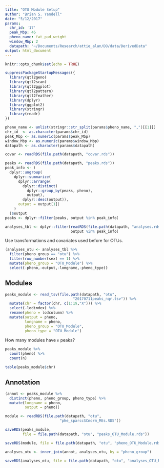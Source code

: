 ```yaml
---
title: "OTU Module Setup"
author: "Brian S. Yandell"
date: "5/12/2017"
params:
  chr_id: '17'
  peak_Mbp: 46
  pheno_name: fat_pad_weight
  window_Mbp: 2
  datapath: "~/Documents/Research/attie_alan/DO/data/DerivedData"
output: html_document
---
```


```r
knitr::opts_chunk$set(echo = TRUE)
```


```r
suppressPackageStartupMessages({
  library(qtl2geno)
  library(qtl2scan)
  library(qtl2ggplot)
  library(qtl2pattern)
  library(qtl2feather)
  library(dplyr)
  library(ggplot2)
  library(stringr)
  library(readr)
})
```

```r
pheno_name <- unlist(stringr::str_split(params$pheno_name, ",")[[1]])
chr_id  <- as.character(params$chr_id)
peak_Mbp <- as.numeric(params$peak_Mbp)
window_Mbp <- as.numeric(params$window_Mbp)
datapath <- as.character(params$datapath)
```

```r
covar <- readRDS(file.path(datapath, "covar.rds"))
```

```r
peaks <- readRDS(file.path(datapath, "peaks.rds"))
peak_info <- (
  dplyr::ungroup(
    dplyr::summarize(
      dplyr::arrange(
        dplyr::distinct(
          dplyr::group_by(peaks, pheno), 
          output), 
        dplyr::desc(output)), 
      output = output[1])
    )
  )$output
peaks <- dplyr::filter(peaks, output %in% peak_info)
```

```r
analyses_tbl <- dplyr::filter(readRDS(file.path(datapath, "analyses.rds")), 
                              output %in% peak_info)
```

Use transformations and covariates used before for OTUs.

```r
(analyses_otu <- analyses_tbl %>%
  filter(pheno_group == "otu") %>%
  filter(row_number(sex) == 1) %>%
  mutate(pheno_group = "OTU_Module") %>%
  select(-pheno,-output,-longname,-pheno_type))
```

## Modules

```r
peaks_module <- read_tsv(file.path(datapath, "otu", 
                               "20170711peaks_nqr.tsv")) %>%
  mutate(chr = factor(chr, c(1:19,"X"))) %>%
  select(-lodindex) %>%
  rename(pheno = lodcolumn) %>%
  mutate(output = pheno,
         longname = pheno,
         pheno_group = "OTU_Module",
         pheno_type = "OTU_Module")
```

How many modules have `n` peaks?

```r
peaks_module %>%
  count(pheno) %>%
  count(n)
```

```r
table(peaks_module$chr)
```

## Annotation

```r
(annot <- peaks_module %>%
  distinct(pheno, pheno_group, pheno_type) %>%
  mutate(longname = pheno,
         output = pheno))
```

```r
module <- readRDS(file.path(datapath, "otu",
                         "phe_sparccSCnorm_MEs.RDS"))
```

```r
saveRDS(peaks_module, 
        file = file.path(datapath, "otu", "peaks_OTU_Module.rds"))
```

```r
saveRDS(module, file = file.path(datapath, "otu", "pheno_OTU_Module.rds"))
```

```r
analyses_otu <- inner_join(annot, analyses_otu, by = "pheno_group")
```

```r
saveRDS(analyses_otu, file = file.path(datapath, "otu", "analyses_OTU_Module.rds"))
```

